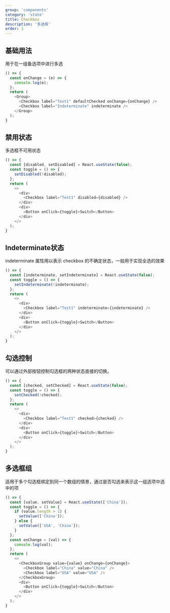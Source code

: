 ```yaml
---
group: 'components'
category: 'state'
title: Checkbox
description: '多选框'
order: 1
---
```


## 基础用法

用于在一组备选项中进行多选

```js live=true
() => {
  const onChange = (e) => {
    console.log(e);
  };
  return (
    <Group>
      <Checkbox label="Test1" defaultChecked onChange={onChange} />
      <Checkbox label="Indeterminate" indeterminate />
    </Group>
  );
}
```

## 禁用状态

多选框不可用状态

```js live=true
() => {
  const [disabled, setDisabled] = React.useState(false);
  const toggle = () => {
    setDisabled(!disabled);
  };
  return (
    <>
      <div>
        <Checkbox label="Test1" disabled={disabled} />
      </div>
      <div>
        <Button onClick={toggle}>Switch</Button>
      </div>
    </>
  );
}
```

## Indeterminate状态

indeterminate 属性用以表示 checkbox 的不确定状态，一般用于实现全选的效果

```js live=true
() => {
  const [indeterminate, setIndeterminate] = React.useState(false);
  const toggle = () => {
    setIndeterminate(!indeterminate);
  };
  return (
    <>
      <div>
        <Checkbox label="Test1" indeterminate={indeterminate} />
      </div>
      <div>
        <Button onClick={toggle}>Switch</Button>
      </div>
    </>
  );
}
```

## 勾选控制

可以通过外部按钮控制勾选框的两种状态直接的切换。

```js live=true
() => {
  const [checked, setChecked] = React.useState(false);
  const toggle = () => {
    setChecked(!checked);
  };
  return (
    <>
      <div>
        <Checkbox label="Test1" checked={checked} />
      </div>
      <div>
        <Button onClick={toggle}>Switch</Button>
      </div>
    </>
  );
}
```

## 多选框组

适用于多个勾选框绑定到同一个数组的情景，通过是否勾选来表示这一组选项中选中的项

```js live=true
() => {
  const [value, setValue] = React.useState(['China']);
  const toggle = () => {
    if (value.length > 1) {
      setValue(['China']);
    } else {
      setValue(['USA', 'China']);
    }
  };
  const onChange = (val) => {
    console.log(val);
  };
  return (
    <>
      <CheckboxGroup value={value} onChange={onChange}>
        <Checkbox label="China" value="China" />
        <Checkbox label="USA" value="USA" />
      </CheckboxGroup>
      <div>
        <Button onClick={toggle}>Switch</Button>
      </div>
    </>
  );
}
```
